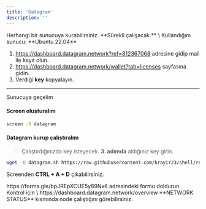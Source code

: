 ```yaml
---
title: 'Datagram'
description: ''
---
```


<Info>
Herhangi bir sunucuya kurabilirsiniz. **Sürekli çalışacak.** \
Kullandığım sunucu: **Ubuntu 22.04**
</Info>

1. https://dashboard.datagram.network?ref=812367068 adresine gidip mail ile kayıt olun. 
2. https://dashboard.datagram.network/wallet?tab=licenses sayfasına gidin.
3. Verdiği **key** kopyalayın.

---

Sunucuya geçelim

#### Screen oluşturalım

```bash
screen -S datagram
```


#### Datagram kurup çalıştıralım

> Çalıştırdığınızda key isteyecek. **3. adımda** aldığınız key girin.

```bash
wget -O datagram.sh https://raw.githubusercontent.com/krayir23/shell/refs/heads/main/datagram.sh && chmod +x datagram.sh && ./datagram.sh
```

Screenden **CTRL + A + D** çıkabilirsiniz.

<Note>
https://forms.gle/bpJREpXCUE5y89Nx6 adresindeki formu doldurun.
</Note>

<Info>
Kontrol için \
https://dashboard.datagram.network/overview **NETWORK STATUS** kısmında node çalıştığını görebilirsiniz.
</Info>
